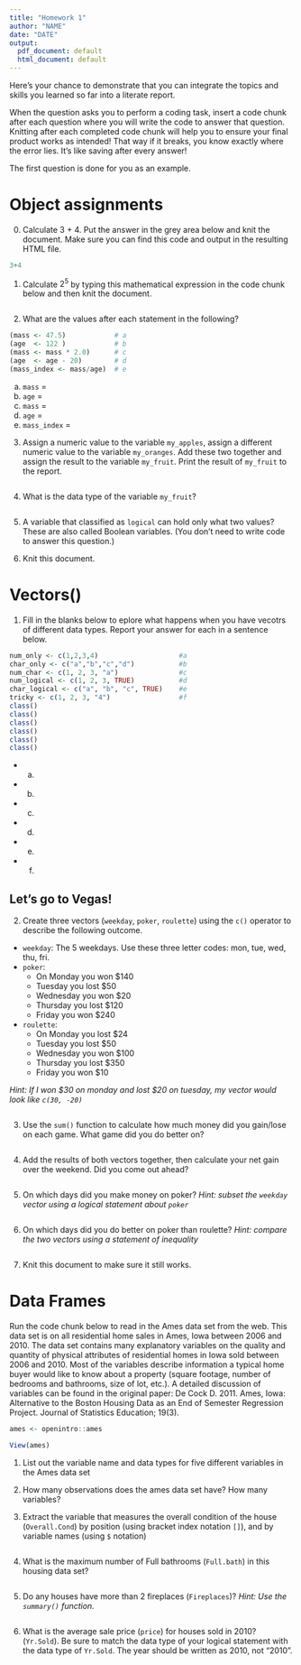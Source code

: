 ```yaml
---
title: "Homework 1"
author: "NAME"
date: "DATE"
output:
  pdf_document: default
  html_document: default
---
```


Here's your chance to demonstrate that you can integrate the topics and skills you learned so far into a literate report. 

When the question asks you to perform a coding task, insert a code chunk after each question where you will write the code to answer that question. Knitting after each completed code chunk will help you to ensure your final product works as intended! That way if it breaks, you know exactly where the error lies. It's like saving after every answer!

The first question is done for you as an example. 

# Object assignments

0. Calculate 3 + 4. Put the answer in the grey area below and knit the document. Make sure you can find this code and output in the resulting HTML file. 
```r
3+4
```


1. Calculate $2^5$ by typing this mathematical expression in the code chunk below and then knit the document. 
```r

```

2. What are the values after each statement in the following?

```r
(mass <- 47.5)            # a 
(age  <- 122 )            # b
(mass <- mass * 2.0)      # c 
(age  <- age - 20)        # d
(mass_index <- mass/age)  # e
```

a. `mass` = 
b. `age` =
c. `mass` = 
d. `age` = 
e. `mass_index` = 

3. Assign a numeric value to the variable `my_apples`, assign a different numeric value to the variable `my_oranges`. Add these two together and assign the result to the variable `my_fruit`. Print the result of `my_fruit` to the report.

```r

```

4. What is the data type of the variable `my_fruit`? 

```r

```


5. A variable that classified as `logical` can hold only what two values? These are also called Boolean variables. (You don't need to write code to answer this question.)




6. Knit this document. 

# Vectors()

1. Fill in the blanks below to eplore what happens when you have vecotrs of different data types. Report your answer for each in a sentence below.

```r
num_only <- c(1,2,3,4)                    #a
char_only <- c("a","b","c","d")           #b
num_char <- c(1, 2, 3, "a")               #c
num_logical <- c(1, 2, 3, TRUE)           #d
char_logical <- c("a", "b", "c", TRUE)    #e
tricky <- c(1, 2, 3, "4")                 #f
class() 
class()
class()
class()
class()
class()
```

* a. 
* b. 
* c. 
* d. 
* e. 
* f. 

## Let's go to Vegas!

2. Create three vectors (`weekday`, `poker`, `roulette`) using the `c()` operator to describe the following outcome. 

* `weekday`: The 5 weekdays. Use these three letter codes: mon, tue, wed, thu, fri.
* `poker`: 
    - On Monday you won $140 
    - Tuesday you lost $50
    - Wednesday you won $20
    - Thursday you lost $120
    - Friday you won $240
* `roulette`:
    - On Monday you lost $24
    - Tuesday you lost $50
    - Wednesday you won $100
    - Thursday you lost $350
    - Friday you won $10

_Hint: If I won $30 on monday and lost $20 on tuesday, my vector would look like `c(30, -20)`_

```r

```

3. Use the `sum()` function to calculate how much money did you gain/lose on each game. What game did you do better on?

```r

```

4. Add the results of both vectors together, then calculate your net gain over the weekend. Did you come out ahead?

```r

```


5. On which days did you make money on poker? _Hint: subset the `weekday` vector using a logical statement about `poker`_
```r

```

6. On which days did you do better on poker than roulette? _Hint: compare the two vectors using a statement of inequality_

```r

``` 

7. Knit this document to make sure it still works. 


# Data Frames

Run the code chunk below to read in the Ames data set from the web. This data set is on all residential home sales in Ames, Iowa between 2006 and 2010. The data set contains many explanatory variables on the quality and quantity of physical attributes of residential homes in Iowa sold between 2006 and 2010. Most of the variables describe information a typical home buyer would like to know about a property (square footage, number of bedrooms and bathrooms, size of lot, etc.). A detailed discussion of variables can be found in the original paper: De Cock D. 2011. Ames, Iowa: Alternative to the Boston Housing Data as an End of Semester Regression Project. Journal of Statistics Education; 19(3).

```r
ames <- openintro::ames
```
```r
View(ames)
```


1. List out the variable name and data types for five different variables in the Ames data set



2. How many observations does the ames data set have? How many variables? 



3. Extract the variable that measures the overall condition of the house (`Overall.Cond`) by position (using bracket index notation `[]`), and by variable names (using `$` notation)

```r

```

4. What is the maximum number of Full bathrooms (`Full.bath`) in this housing data set? 

```r

```

5. Do any houses have more than 2 fireplaces (`Fireplaces`)? _Hint: Use the `summary()` function._
```r

```

6. What is the average sale price (`price`) for houses sold in 2010? (`Yr.Sold`). Be sure to match the data type of your logical statement with the data type of `Yr.Sold`. The year should be written as 2010, not "2010". 
```r

```